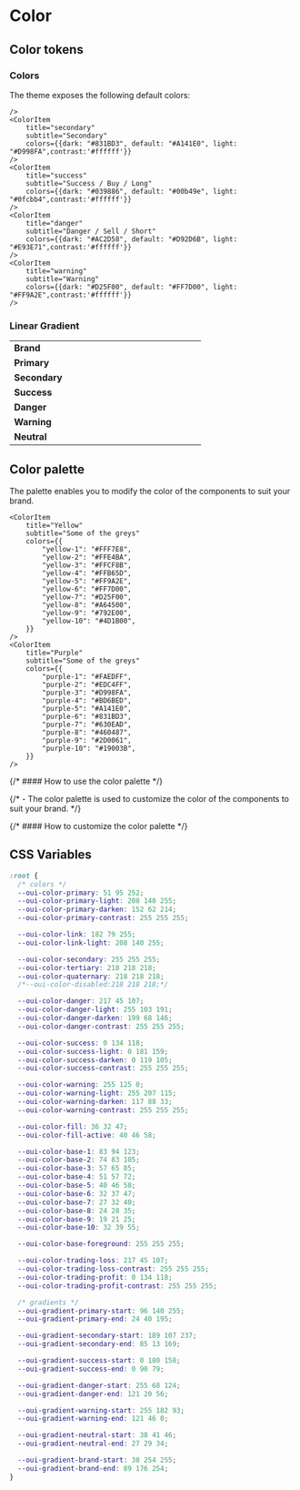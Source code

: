 
<Meta title="Design Tokens/Color"/>

# Color

## Color tokens

### Colors

The theme exposes the following default colors:

<ColorPalette>
    <ColorItem
        title="primary"
        subtitle="Brand / Main"
         colors={{dark: "#3347FD", default: "#335FFC", light: "#608cff",contrast:'#ffffff'}}
       
    />
    <ColorItem
        title="secondary"
        subtitle="Secondary"
        colors={{dark: "#831BD3", default: "#A141E0", light: "#D998FA",contrast:'#ffffff'}}
    />
    <ColorItem
        title="success"
        subtitle="Success / Buy / Long"
        colors={{dark: "#039886", default: "#00b49e", light: "#0fcbb4",contrast:'#ffffff'}}
    />
    <ColorItem
        title="danger"
        subtitle="Danger / Sell / Short"
        colors={{dark: "#AC2D58", default: "#D92D6B", light: "#E93E71",contrast:'#ffffff'}}
    />
    <ColorItem
        title="warning"
        subtitle="Warning"
        colors={{dark: "#D25F00", default: "#FF7D00", light: "#FF9A2E",contrast:'#ffffff'}}
    />
</ColorPalette>

### Linear Gradient

<table className="oui-w-full !oui-border-none oui-mt-3">
    <colgroup>
        <col width="30%"/>
        <col/>
    </colgroup>
    <tbody>
    <tr>
        <td className="!oui-p-0 !oui-border-none">
            <strong>Brand</strong>
        </td>
        <td className="!oui-px-0 !oui-border-none">
            <Flex gap={2}>
                <Box width="48px" height="48px" gradient="brand" r="full" angle={0}/>
                <Box
                    width="48px"
                    height="48px"
                    gradient="brand"
                    r="full"
                    angle={45}
                />
                <Box
                    width="48px"
                    height="48px"
                    gradient="brand"
                    r="full"
                    angle={90}
                />
                <Box
                    width="48px"
                    height="48px"
                    gradient="brand"
                    r="full"
                    angle={135}
                />
                <Box width="48px" height="48px" gradient="brand" r="full"/>
            </Flex>
        </td>
    </tr>
    <tr>
        <td className="!oui-p-0 !oui-border-none">
            <strong>Primary</strong>
        </td>
        <td className="!oui-px-0 !oui-border-none">
            <Flex gap={2}>
                <Box width="48px" height="48px" gradient="primary" r="full" angle={0}/>
                <Box
                    width="48px"
                    height="48px"
                    gradient="primary"
                    r="full"
                    angle={45}
                />
                <Box
                    width="48px"
                    height="48px"
                    gradient="primary"
                    r="full"
                    angle={90}
                />
                <Box
                    width="48px"
                    height="48px"
                    gradient="primary"
                    r="full"
                    angle={135}
                />
                <Box width="48px" height="48px" gradient="primary" r="full"/>
            </Flex>
        </td>
    </tr>
    <tr>
        <td className="!oui-p-0 !oui-border-none">
            <strong>Secondary</strong>
        </td>
        <td className="!oui-px-0 !oui-border-none">
            <Flex gap={2}>
                <Box width="48px" height="48px" gradient="secondary" r="full" angle={0}/>
                <Box
                    width="48px"
                    height="48px"
                    gradient="secondary"
                    r="full"
                    angle={45}
                />
                <Box
                    width="48px"
                    height="48px"
                    gradient="secondary"
                    r="full"
                    angle={90}
                />
                <Box
                    width="48px"
                    height="48px"
                    gradient="secondary"
                    r="full"
                    angle={135}
                />
                <Box width="48px" height="48px" gradient="secondary" r="full"/>
            </Flex>
        </td>
    </tr>
    <tr>
        <td className="!oui-p-0 !oui-border-none">
            <strong>Success</strong>
        </td>
        <td className="!oui-px-0 !oui-border-none">
            <Flex gap={2}>
                <Box
                    width="48px"
                    height="48px"
                    gradient="success"
                    r="full"
                    angle={0}
                />
                <Box
                    width="48px"
                    height="48px"
                    gradient="success"
                    r="full"
                    angle={45}
                />
                <Box
                    width="48px"
                    height="48px"
                    gradient="success"
                    r="full"
                    angle={90}
                />
                <Box
                    width="48px"
                    height="48px"
                    gradient="success"
                    r="full"
                    angle={135}
                />
                <Box width="48px" height="48px" gradient="success" r="full"/>
            </Flex>
        </td>
    </tr>
    <tr>
        <td className="!oui-p-0 !oui-border-none">
            <strong>Danger</strong>
        </td>
        <td className="!oui-px-0 !oui-border-none">
            <Flex gap={2}>
                <Box
                    width="48px"
                    height="48px"
                    gradient="danger"
                    r="full"
                    angle={0}
                />
                <Box
                    width="48px"
                    height="48px"
                    gradient="danger"
                    r="full"
                    angle={45}
                />
                <Box
                    width="48px"
                    height="48px"
                    gradient="danger"
                    r="full"
                    angle={90}
                />
                <Box
                    width="48px"
                    height="48px"
                    gradient="danger"
                    r="full"
                    angle={135}
                />
                <Box width="48px" height="48px" gradient="danger" r="full"/>
            </Flex>
        </td>
    </tr>
    <tr>
        <td className="!oui-p-0 !oui-border-none">
            <strong>Warning</strong>
        </td>
        <td className="!oui-px-0 !oui-border-none">
            <Flex gap={2}>
                <Box
                    width="48px"
                    height="48px"
                    gradient="warning"
                    r="full"
                    angle={0}
                />
                <Box
                    width="48px"
                    height="48px"
                    gradient="warning"
                    r="full"
                    angle={45}
                />
                <Box
                    width="48px"
                    height="48px"
                    gradient="warning"
                    r="full"
                    angle={90}
                />
                <Box
                    width="48px"
                    height="48px"
                    gradient="warning"
                    r="full"
                    angle={135}
                />
                <Box width="48px" height="48px" gradient="warning" r="full"/>
            </Flex>
        </td>
    </tr>
    <tr>
        <td className="!oui-p-0 !oui-border-none">
            <strong>Neutral</strong>
        </td>
        <td className="!oui-px-0 !oui-border-none">
            <Flex gap={2}>
                <Box
                    width="48px"
                    height="48px"
                    gradient="neutral"
                    r="full"
                    angle={0}
                />
                <Box
                    width="48px"
                    height="48px"
                    gradient="neutral"
                    r="full"
                    angle={45}
                />
                <Box
                    width="48px"
                    height="48px"
                    gradient="neutral"
                    r="full"
                    angle={90}
                />
                <Box
                    width="48px"
                    height="48px"
                    gradient="neutral"
                    r="full"
                    angle={135}
                />
                <Box width="48px" height="48px" gradient="neutral" r="full"/>
            </Flex>
        </td>
    </tr>
    </tbody>
</table>



## Color palette

The palette enables you to modify the color of the components to suit your brand.

<ColorPalette>
    <ColorItem
        title="Neutral"
        subtitle="Coral"
        colors={{
            "neutural-1": "#535E7B",
            "neutural-2": "#4A5369",
            "neutural-3": "#394155",
            "neutural-4": "#333948",
            "neutural-5": "#282E3A",
            "neutural-6": "#20252F",
            "neutural-7": "#1B2028",
            "neutural-8": "#181C23",
            "neutural-9": "#131519",
            "neutural-10": "#07080A",
        }}
    />
    <ColorItem
        title="Blue"
        subtitle="Some of the greys"
        colors={{
            "blue-1": "#B9D1FF",
            "blue-2": "#97B9FD",
            "blue-3": "#779DFF",
            "blue-4": "#608CFF",
            "blue-5": "#4774F6",
            "blue-6": "#335FFC",
            "blue-7": "#3347FD",
            "blue-8": "#283BEE",
            "blue-9": "#1828C3",
            "blue-10": "#0E1DA1",
        }}
    />
    <ColorItem
        title="Green"
        subtitle="Some of the greys"
        colors={{
            "green-1": "#65ECD3",
            "green-2": "#27DEC8",
            "green-3": "#0FCBB4",
            "green-4": "#00B49E",
            "green-5": "#039886",
            "green-6": "#008676",
            "green-7": "#007769",
            "green-8": "#00685C",
            "green-9": "#005A4F",
            "green-10": "#00433B",
        }}
    />
    <ColorItem
        title="Red"
        subtitle="Some of the greys"
        colors={{
            "red-1": "#FFD0DE",
            "red-2": "#FFA5C0",
            "red-3": "#FF608F",
            "red-4": "#FF447C",
            "red-5": "#E93E71",
            "red-6": "#D92D6B",
            "red-7": "#AC2D58",
            "red-8": "#9D204D",
            "red-9": "#791438",
            "red-10": "#640B2B",
        }}
    />

    <ColorItem
        title="Yellow"
        subtitle="Some of the greys"
        colors={{
            "yellow-1": "#FFF7E8",
            "yellow-2": "#FFE4BA",
            "yellow-3": "#FFCF8B",
            "yellow-4": "#FFB65D",
            "yellow-5": "#FF9A2E",
            "yellow-6": "#FF7D00",
            "yellow-7": "#D25F00",
            "yellow-8": "#A64500",
            "yellow-9": "#792E00",
            "yellow-10": "#4D1B00",
        }}
    />
    <ColorItem
        title="Purple"
        subtitle="Some of the greys"
        colors={{
            "purple-1": "#FAEDFF",
            "purple-2": "#EDC4FF",
            "purple-3": "#D998FA",
            "purple-4": "#BD6BED",
            "purple-5": "#A141E0",
            "purple-6": "#831BD3",
            "purple-7": "#630EAD",
            "purple-8": "#460487",
            "purple-9": "#2D0061",
            "purple-10": "#19003B",
        }}
    />
</ColorPalette>

{/* #### How to use the color palette */}

{/* - The color palette is used to customize the color of the components to suit your brand. */}

{/* #### How to customize the color palette */}

## CSS Variables

```css
:root {
  /* colors */
  --oui-color-primary: 51 95 252;
  --oui-color-primary-light: 208 140 255;
  --oui-color-primary-darken: 152 62 214;
  --oui-color-primary-contrast: 255 255 255;

  --oui-color-link: 182 79 255;
  --oui-color-link-light: 208 140 255;

  --oui-color-secondary: 255 255 255;
  --oui-color-tertiary: 218 218 218;
  --oui-color-quaternary: 218 218 218;
  /*--oui-color-disabled:218 218 218;*/

  --oui-color-danger: 217 45 107;
  --oui-color-danger-light: 255 103 191;
  --oui-color-danger-darken: 199 68 146;
  --oui-color-danger-contrast: 255 255 255;

  --oui-color-success: 0 134 118;
  --oui-color-success-light: 0 181 159;
  --oui-color-success-darken: 0 119 105;
  --oui-color-success-contrast: 255 255 255;

  --oui-color-warning: 255 125 0;
  --oui-color-warning-light: 255 207 115;
  --oui-color-warning-darken: 117 88 33;
  --oui-color-warning-contrast: 255 255 255;

  --oui-color-fill: 36 32 47;
  --oui-color-fill-active: 40 46 58;

  --oui-color-base-1: 83 94 123;
  --oui-color-base-2: 74 83 105;
  --oui-color-base-3: 57 65 85;
  --oui-color-base-4: 51 57 72;
  --oui-color-base-5: 40 46 58;
  --oui-color-base-6: 32 37 47;
  --oui-color-base-7: 27 32 40;
  --oui-color-base-8: 24 28 35;
  --oui-color-base-9: 19 21 25;
  --oui-color-base-10: 32 39 55;

  --oui-color-base-foreground: 255 255 255;

  --oui-color-trading-loss: 217 45 107;
  --oui-color-trading-loss-contrast: 255 255 255;
  --oui-color-trading-profit: 0 134 118;
  --oui-color-trading-profit-contrast: 255 255 255;

  /* gradients */
  --oui-gradient-primary-start: 96 140 255;
  --oui-gradient-primary-end: 24 40 195;

  --oui-gradient-secondary-start: 189 107 237;
  --oui-gradient-secondary-end: 85 13 169;

  --oui-gradient-success-start: 0 180 158;
  --oui-gradient-success-end: 0 90 79;

  --oui-gradient-danger-start: 255 68 124;
  --oui-gradient-danger-end: 121 20 56;

  --oui-gradient-warning-start: 255 182 93;
  --oui-gradient-warning-end: 121 46 0;

  --oui-gradient-neutral-start: 38 41 46;
  --oui-gradient-neutral-end: 27 29 34;

  --oui-gradient-brand-start: 38 254 255;
  --oui-gradient-brand-end: 89 176 254;
}
```

